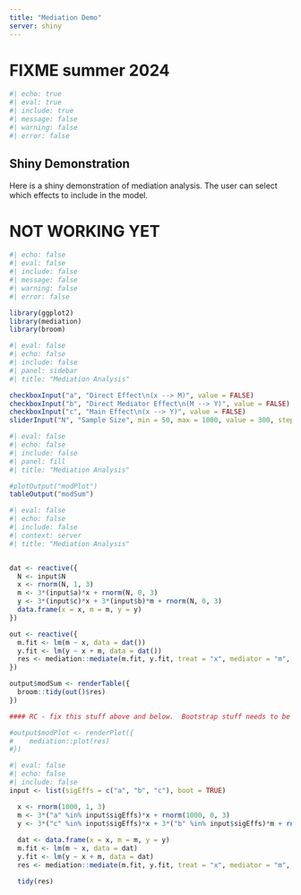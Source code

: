 ```yaml
---
title: "Mediation Demo"
server: shiny
---
```


# FIXME summer 2024


```r
#| echo: true
#| eval: true
#| include: true
#| message: false
#| warning: false
#| error: false


```


## Shiny Demonstration


Here is a shiny demonstration of mediation analysis. The user can select which effects to include in the model.

# NOT WORKING YET

```r
#| echo: false
#| eval: false
#| include: false
#| message: false
#| warning: false
#| error: false

library(ggplot2)
library(mediation)
library(broom)

```

```r
#| eval: false
#| echo: false
#| include: false
#| panel: sidebar
#| title: "Mediation Analysis"

checkboxInput("a", "Direct Effect\n(x --> M)", value = FALSE)
checkboxInput("b", "Direct Mediator Effect\n(M --> Y)", value = FALSE)
checkboxInput("c", "Main Effect\n(x --> Y)", value = FALSE)
sliderInput("N", "Sample Size", min = 50, max = 1000, value = 300, step = 50)
```

```r
#| eval: false
#| echo: false
#| include: false
#| panel: fill
#| title: "Mediation Analysis"

#plotOutput("modPlot")
tableOutput("modSum")

```

```r
#| eval: false
#| echo: false
#| include: false
#| context: server
#| title: "Mediation Analysis"


dat <- reactive({
  N <- input$N
  x <- rnorm(N, 1, 3)
  m <- 3*(input$a)*x + rnorm(N, 0, 3)
  y <- 3*(input$c)*x + 3*(input$b)*m + rnorm(N, 0, 3)
  data.frame(x = x, m = m, y = y)
})

out <- reactive({
  m.fit <- lm(m ~ x, data = dat())
  y.fit <- lm(y ~ x + m, data = dat())
  res <- mediation::mediate(m.fit, y.fit, treat = "x", mediator = "m", boot = FALSE)
})

output$modSum <- renderTable({
  broom::tidy(out()$res)
})

#### RC - fix this stuff above and below.  Bootstrap stuff needs to be added. #####

#output$modPlot <- renderPlot({
#    mediation::plot(res)  
#})

```


```r
#| eval: false
#| echo: false
#| include: false
input <- list(sigEffs = c("a", "b", "c"), boot = TRUE)

  x <- rnorm(1000, 1, 3)
  m <- 3*("a" %in% input$sigEffs)*x + rnorm(1000, 0, 3)
  y <- 3*("c" %in% input$sigEffs)*x + 3*("b" %in% input$sigEffs)*m + rnorm(1000, 0, 3)
  
  dat <- data.frame(x = x, m = m, y = y)
  m.fit <- lm(m ~ x, data = dat)
  y.fit <- lm(y ~ x + m, data = dat)
  res <- mediation::mediate(m.fit, y.fit, treat = "x", mediator = "m", boot = input$boot)

  tidy(res)


```



